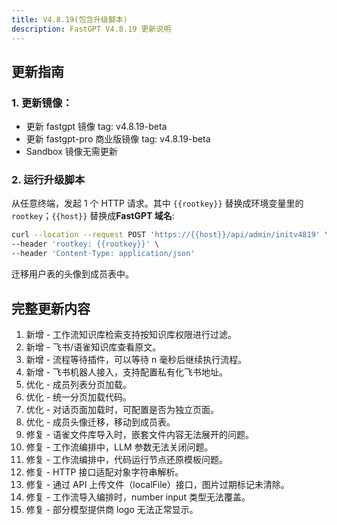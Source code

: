 ```yaml
---
title: V4.8.19(包含升级脚本)
description: FastGPT V4.8.19 更新说明
---
```


## 更新指南

### 1. 更新镜像：

- 更新 fastgpt 镜像 tag: v4.8.19-beta
- 更新 fastgpt-pro 商业版镜像 tag: v4.8.19-beta
- Sandbox 镜像无需更新

### 2. 运行升级脚本

从任意终端，发起 1 个 HTTP 请求。其中 `{{rootkey}}` 替换成环境变量里的 `rootkey`；`{{host}}` 替换成**FastGPT 域名**:

```bash
curl --location --request POST 'https://{{host}}/api/admin/initv4819' \
--header 'rootkey: {{rootkey}}' \
--header 'Content-Type: application/json'
```

迁移用户表的头像到成员表中。

## 完整更新内容

1. 新增 - 工作流知识库检索支持按知识库权限进行过滤。
2. 新增 - 飞书/语雀知识库查看原文。
3. 新增 - 流程等待插件，可以等待 n 毫秒后继续执行流程。
4. 新增 - 飞书机器人接入，支持配置私有化飞书地址。
5. 优化 - 成员列表分页加载。
6. 优化 - 统一分页加载代码。
7. 优化 - 对话页面加载时，可配置是否为独立页面。
8. 优化 - 成员头像迁移，移动到成员表。
9. 修复 - 语雀文件库导入时，嵌套文件内容无法展开的问题。
10. 修复 - 工作流编排中，LLM 参数无法关闭问题。
11. 修复 - 工作流编排中，代码运行节点还原模板问题。
12. 修复 - HTTP 接口适配对象字符串解析。
13. 修复 - 通过 API 上传文件（localFile）接口，图片过期标记未清除。
14. 修复 - 工作流导入编排时，number input 类型无法覆盖。
15. 修复 - 部分模型提供商 logo 无法正常显示。
